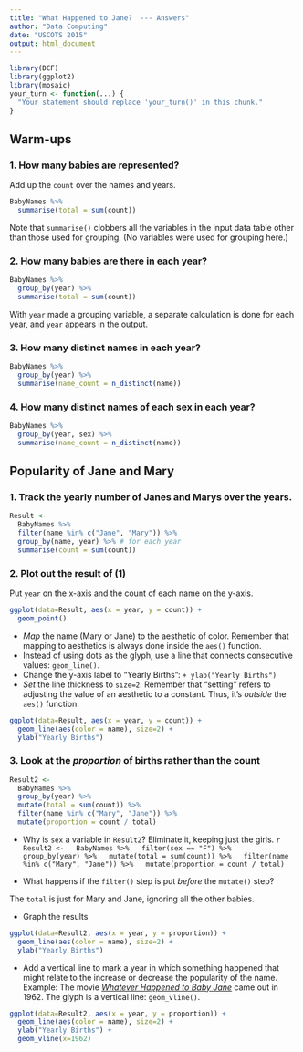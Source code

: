 ```yaml
---
title: "What Happened to Jane?  --- Answers"
author: "Data Computing"
date: "USCOTS 2015"
output: html_document
---
```


```r
library(DCF)
library(ggplot2)
library(mosaic)
your_turn <- function(...) {
  "Your statement should replace 'your_turn()' in this chunk."
}
```


## Warm-ups


### 1. How many babies are represented?

Add up the `count` over the names and years.  

```r
BabyNames %>%
  summarise(total = sum(count)) 
```

Note that `summarise()` clobbers all the variables in the input data table other than those used for grouping. (No variables were used for grouping here.)


### 2. How many babies are there in each year?

```r
BabyNames %>% 
  group_by(year) %>% 
  summarise(total = sum(count)) 
```

With `year` made a grouping variable, a separate calculation is done for each year, and `year` appears in the output.

### 3. How many distinct names in each year?

```r
BabyNames %>%
  group_by(year) %>%
  summarise(name_count = n_distinct(name))
```

### 4. How many distinct names of each sex in each year?

```r
BabyNames %>%
  group_by(year, sex) %>%
  summarise(name_count = n_distinct(name))
```

## Popularity of Jane and Mary

### 1. Track the yearly number of Janes and Marys over the years.

```r
Result <-
  BabyNames %>%
  filter(name %in% c("Jane", "Mary")) %>% 
  group_by(name, year) %>% # for each year
  summarise(count = sum(count))
```

### 2. Plot out the result of (1)

Put `year` on the x-axis and the count of each name on the y-axis.

```r
ggplot(data=Result, aes(x = year, y = count)) +
  geom_point()
```

* *Map* the name (Mary or Jane) to the aesthetic of color.  Remember that mapping to aesthetics is always done inside the `aes()` function.
* Instead of using dots as the glyph, use a line that connects consecutive values: `geom_line()`.
* Change the y-axis label to "Yearly Births": `+ ylab("Yearly Births")`
* *Set* the line thickness to `size=2`. Remember that "setting" refers to adjusting the value of an aesthetic to a constant.  Thus, it's *outside* the `aes()` function.

```r
ggplot(data=Result, aes(x = year, y = count)) +
  geom_line(aes(color = name), size=2) +
  ylab("Yearly Births")
```

### 3. Look at the *proportion* of births rather than the count

```r
Result2 <-
  BabyNames %>%
  group_by(year) %>%
  mutate(total = sum(count)) %>%
  filter(name %in% c("Mary", "Jane")) %>%
  mutate(proportion = count / total)
```

* Why is `sex` a variable in `Result2`? Eliminate it, keeping just the girls.
    ```r
Result2 <-
  BabyNames %>%
  filter(sex == "F") %>%
  group_by(year) %>%
  mutate(total = sum(count)) %>%
  filter(name %in% c("Mary", "Jane")) %>%
  mutate(proportion = count / total)        
```

* What happens if the `filter()` step is put *before* the `mutate()` step?

The `total` is just for Mary and Jane, ignoring all the other babies.

* Graph the results
```r
ggplot(data=Result2, aes(x = year, y = proportion)) +
  geom_line(aes(color = name), size=2) +
  ylab("Yearly Births")
```

* Add a vertical line to mark a year in which something happened that might relate to the increase or decrease the popularity of the name.  Example: The movie [*Whatever Happened to Baby Jane*](http://en.wikipedia.org/wiki/What_Ever_Happened_to_Baby_Jane%3F_%281962_film%29) came out in 1962.  The glyph is a vertical line: `geom_vline()`.
  
```r
ggplot(data=Result2, aes(x = year, y = proportion)) +
  geom_line(aes(color = name), size=2) +
  ylab("Yearly Births") +
  geom_vline(x=1962)
```
